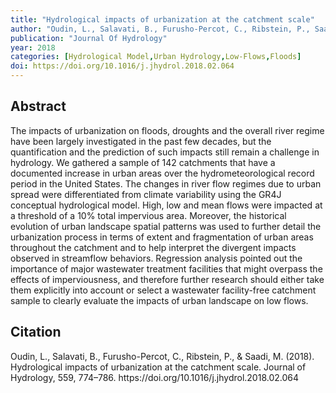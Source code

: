 ```yaml
---
title: "Hydrological impacts of urbanization at the catchment scale"
author: "Oudin, L., Salavati, B., Furusho-Percot, C., Ribstein, P., Saadi, M."
publication: "Journal Of Hydrology"
year: 2018
categories: [Hydrological Model,Urban Hydrology,Low-Flows,Floods]
doi: https://doi.org/10.1016/j.jhydrol.2018.02.064
---
```


## Abstract

The impacts of urbanization on floods, droughts and the overall river regime have been largely investigated in the past few decades, but the quantification and the prediction of such impacts still remain a challenge in hydrology. We gathered a sample of 142 catchments that have a documented increase in urban areas over the hydrometeorological record period in the United States. The changes in river flow regimes due to urban spread were differentiated from climate variability using the GR4J conceptual hydrological model. High, low and mean flows were impacted at a threshold of a 10% total impervious area. Moreover, the historical evolution of urban landscape spatial patterns was used to further detail the urbanization process in terms of extent and fragmentation of urban areas throughout the catchment and to help interpret the divergent impacts observed in streamflow behaviors. Regression analysis pointed out the importance of major wastewater treatment facilities that might overpass the effects of imperviousness, and therefore further research should either take them explicitly into account or select a wastewater facility-free catchment sample to clearly evaluate the impacts of urban landscape on low flows.

## Citation

Oudin, L., Salavati, B., Furusho-Percot, C., Ribstein, P., & Saadi, M. (2018). Hydrological impacts of urbanization at the catchment scale. Journal of Hydrology, 559, 774–786. https://doi.org/10.1016/j.jhydrol.2018.02.064
